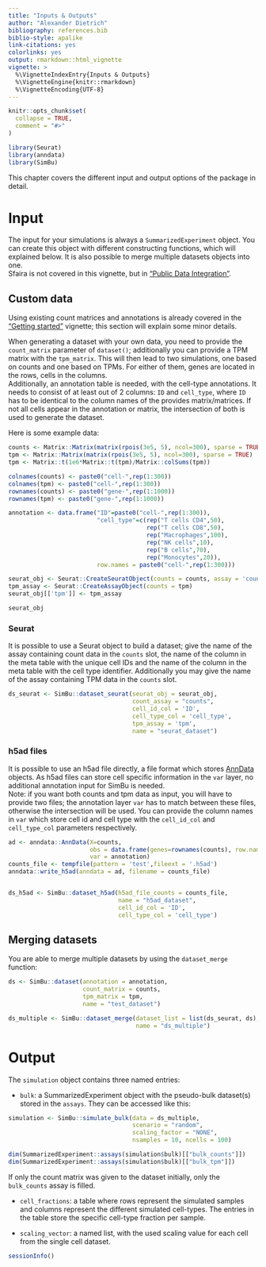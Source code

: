 ```yaml
---
title: "Inputs & Outputs"
author: "Alexander Dietrich"
bibliography: references.bib
biblio-style: apalike
link-citations: yes
colorlinks: yes
output: rmarkdown::html_vignette
vignette: >
  %\VignetteIndexEntry{Inputs & Outputs}
  %\VignetteEngine{knitr::rmarkdown}
  %\VignetteEncoding{UTF-8}
---
```


```r
knitr::opts_chunk$set(
  collapse = TRUE,
  comment = "#>"
)
```

```r
library(Seurat)
library(anndata)
library(SimBu)
```

This chapter covers the different input and output options of the package in detail.

# Input

The input for your simulations is always a `SummarizedExperiment` object. You can create this object with different constructing functions, which will explained below. It is also possible to merge multiple datasets objects into one. \
Sfaira is not covered in this vignette, but in ["Public Data Integration"](sfaira_vignette.html).\

## Custom data

Using existing count matrices and annotations is already covered in the ["Getting started"](simulator_documentation.html) vignette; this section will explain some minor details.\

When generating a dataset with your own data, you need to provide the `count_matrix` parameter of `dataset()`; additionally you can provide a TPM matrix with the `tpm_matrix`. This will then lead to two simulations, one based on counts and one based on TPMs. For either of them, genes are located in the rows, cells in the columns.\
Additionally, an annotation table is needed, with the cell-type annotations. It needs to consist of at least out of 2 columns: `ID` and `cell_type`, where `ID` has to be identical to the column names of the provides matrix/matrices. If not all cells appear in the annotation or matrix, the intersection of both is used to generate the dataset. \

Here is some example data:

```r
counts <- Matrix::Matrix(matrix(rpois(3e5, 5), ncol=300), sparse = TRUE)
tpm <- Matrix::Matrix(matrix(rpois(3e5, 5), ncol=300), sparse = TRUE)
tpm <- Matrix::t(1e6*Matrix::t(tpm)/Matrix::colSums(tpm))

colnames(counts) <- paste0("cell-",rep(1:300))
colnames(tpm) <- paste0("cell-",rep(1:300))
rownames(counts) <- paste0("gene-",rep(1:1000))
rownames(tpm) <- paste0("gene-",rep(1:1000))

annotation <- data.frame("ID"=paste0("cell-",rep(1:300)), 
                         "cell_type"=c(rep("T cells CD4",50), 
                                       rep("T cells CD8",50),
                                       rep("Macrophages",100),
                                       rep("NK cells",10),
                                       rep("B cells",70),
                                       rep("Monocytes",20)),
                         row.names = paste0("cell-",rep(1:300)))

seurat_obj <- Seurat::CreateSeuratObject(counts = counts, assay = 'counts', meta.data = annotation)
tpm_assay <- Seurat::CreateAssayObject(counts = tpm)
seurat_obj[['tpm']] <- tpm_assay

seurat_obj
```


### Seurat

It is possible to use a Seurat object to build a dataset; give the name of the assay containing count data in the `counts` slot, the name of the column in the meta table with the unique cell IDs and the name of the column in the meta table with the cell type identifier. Additionally you may give the name of the assay containing TPM data in the `counts` slot.

```r
ds_seurat <- SimBu::dataset_seurat(seurat_obj = seurat_obj, 
                                   count_assay = "counts", 
                                   cell_id_col = 'ID', 
                                   cell_type_col = 'cell_type', 
                                   tpm_assay = 'tpm',
                                   name = "seurat_dataset")
```

### h5ad files

It is possible to use an h5ad file directly, a file format which stores [AnnData](https://anndata.readthedocs.io/en/latest/) objects. As h5ad files can store cell specific information in the `var` layer, no additional annotation input for SimBu is needed. \
Note: if you want both counts and tpm data as input, you will have to provide two files; the annotation layer `var` has to match between these files, otherwise the intersection will be used. You can provide the column names in `var` which store cell id and cell type with the `cell_id_col` and `cell_type_col` parameters respectively. 

```r

ad <- anndata::AnnData(X=counts, 
                       obs = data.frame(genes=rownames(counts), row.names=rownames(counts)), # obs stores gene information
                       var = annotation)                                                     # var stores cell information
counts_file <- tempfile(pattern = 'test',fileext = '.h5ad')
anndata::write_h5ad(anndata = ad, filename = counts_file)


ds_h5ad <- SimBu::dataset_h5ad(h5ad_file_counts = counts_file,
                               name = "h5ad_dataset",
                               cell_id_col = 'ID', 
                               cell_type_col = 'cell_type')

```

## Merging datasets

You are able to merge multiple datasets by using the `dataset_merge` function:

```r

ds <- SimBu::dataset(annotation = annotation,
                     count_matrix = counts,
                     tpm_matrix = tpm,
                     name = "test_dataset")

ds_multiple <- SimBu::dataset_merge(dataset_list = list(ds_seurat, ds),
                                    name = "ds_multiple")

```


# Output


The `simulation` object contains three named entries: \

* `bulk`: a SummarizedExperiment object with the pseudo-bulk dataset(s) stored in the `assays`. They can be accessed like this:

```r
simulation <- SimBu::simulate_bulk(data = ds_multiple,
                                   scenario = "random", 
                                   scaling_factor = "NONE",
                                   nsamples = 10, ncells = 100)

dim(SummarizedExperiment::assays(simulation$bulk)[["bulk_counts"]])
dim(SummarizedExperiment::assays(simulation$bulk)[["bulk_tpm"]])
```

If only the count matrix was given to the dataset initially, only the `bulk_counts` assay is filled.

* `cell_fractions`: a table where rows represent the simulated samples and columns represent the different simulated cell-types. The entries in the table store the specific cell-type fraction per sample.\

* `scaling_vector`: a named list, with the used scaling value for each cell from the single cell dataset. \

```r
sessionInfo()
```